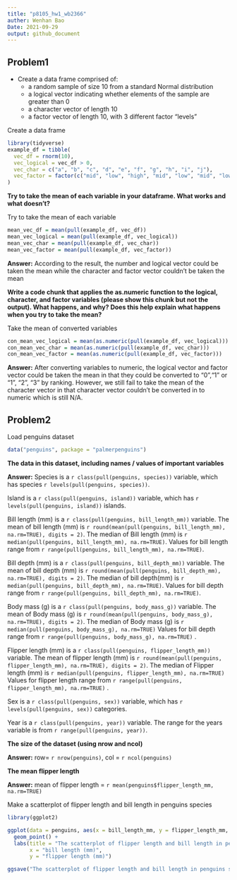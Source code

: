 ```yaml
---
title: "p8105_hw1_wb2366"
auther: Wenhan Bao
Date: 2021-09-29
output: github_document
---
```


## Problem1
- Create a data frame comprised of:
  - a random sample of size 10 from a standard Normal distribution
  - a logical vector indicating whether elements of the sample are greater than 0
  - a character vector of length 10
  - a factor vector of length 10, with 3 different factor “levels”

Create a data frame

```r
library(tidyverse)
example_df = tibble(
  vec_df = rnorm(10),
  vec_logical = vec_df > 0,
  vec_char = c("a", "b", "c", "d", "e", "f", "g", "h", "i", "j"),
  vec_factor = factor(c("mid", "low", "high", "mid", "low", "mid", "low", "high", "high", "low"))
)
```

**Try to take the mean of each variable in your dataframe. What works and what doesn't?**

Try to take the mean of each variable

```r
mean_vec_df = mean(pull(example_df, vec_df))
mean_vec_logical = mean(pull(example_df, vec_logical))
mean_vec_char = mean(pull(example_df, vec_char))
mean_vec_factor = mean(pull(example_df, vec_factor))
```

**Answer:** According to the result, the number and logical vector could be taken the mean while the character and factor vector couldn't be taken the mean

**Write a code chunk that applies the as.numeric function to the logical, character, and factor variables (please show this chunk but not the output). What happens, and why? Does this help explain what happens when you try to take the mean?**

Take the mean of converted variables

```r
con_mean_vec_logical = mean(as.numeric(pull(example_df, vec_logical)))
con_mean_vec_char = mean(as.numeric(pull(example_df, vec_char)))
con_mean_vec_factor = mean(as.numeric(pull(example_df, vec_factor)))
```

**Answer:** After converting variables to numeric, the logical vector and factor vector could be taken the mean in that they could be converted to "0","1" or "1", "2", "3" by ranking. However, we still fail to take the mean of the character vector in that character vector couldn't be converted in to numeric which is still N/A.


## Problem2

Load penguins dataset
```r
data("penguins", package = "palmerpenguins")
```

**The data in this dataset, including names / values of important variables**

**Answer:** 
Species is a `r class(pull(penguins, species))` variable, which has species `r levels(pull(penguins, species))`. 

Island is a `r class(pull(penguins, island))` variable, which has `r levels(pull(penguins, island))` islands.

Bill length (mm) is a `r class(pull(penguins, bill_length_mm))` variable. 
The mean of bill length (mm) is `r round(mean(pull(penguins, bill_length_mm), na.rm=TRUE), digits = 2)`.
The median of Bill length (mm) is `r median(pull(penguins, bill_length_mm), na.rm=TRUE)`.
Values for bill length range from `r range(pull(penguins, bill_length_mm), na.rm=TRUE)`.

Bill depth (mm) is a `r class(pull(penguins, bill_depth_mm))` variable. 
The mean of bill depth (mm) is `r round(mean(pull(penguins, bill_depth_mm), na.rm=TRUE), digits = 2)`. 
The median of bill depth(mm) is `r median(pull(penguins, bill_depth_mm), na.rm=TRUE)`. 
Values for bill depth range from `r range(pull(penguins, bill_depth_mm), na.rm=TRUE)`.

Body mass (g) is a `r class(pull(penguins, body_mass_g))` variable. 
The mean of Body mass (g) is `r round(mean(pull(penguins, body_mass_g), na.rm=TRUE), digits = 2)`. The median of Body mass (g) is `r median(pull(penguins, body_mass_g), na.rm=TRUE)`
Values for bill depth range from `r range(pull(penguins, body_mass_g), na.rm=TRUE)` . 

Flipper length (mm) is a `r class(pull(penguins, flipper_length_mm))` variable. 
The mean of flipper length (mm) is `r round(mean(pull(penguins, flipper_length_mm), na.rm=TRUE), digits = 2)`. 
The median of Flipper length (mm) is `r median(pull(penguins, flipper_length_mm), na.rm=TRUE)`
Values for flipper length range from `r range(pull(penguins, flipper_length_mm), na.rm=TRUE)` .

Sex is a `r class(pull(penguins, sex))` variable, which has `r levels(pull(penguins, sex))` categories.

Year is a `r class(pull(penguins, year))` variable. The range for the years variable is from `r range(pull(penguins, year))`.

**The size of the dataset (using nrow and ncol)**

**Answer:** row= `r nrow(penguins)`, col = `r ncol(penguins)`

**The mean flipper length**

**Answer:** mean of flipper length = `r mean(penguins$flipper_length_mm, na.rm=TRUE)`


Make a scatterplot of flipper length and bill length in penguins species

```r
library(ggplot2)

ggplot(data = penguins, aes(x = bill_length_mm, y = flipper_length_mm, color = species)) + 
  geom_point() + 
  labs(title = "The scatterplot of flipper length and bill length in penguins species", 
       x = "bill length (mm)", 
       y = "flipper length (mm)")

ggsave("The scatterplot of flipper length and bill length in penguins species.pdf")
```


